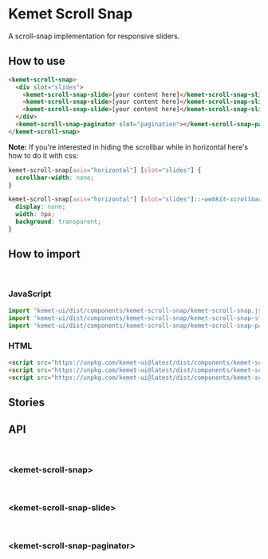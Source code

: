 

<Meta title="Components/Scroll Snap" component="kemet-scroll-snap" />


# Kemet Scroll Snap

A scroll-snap implementation for responsive sliders.

## How to use
```html
<kemet-scroll-snap>
  <div slot="slides">
    <kemet-scroll-snap-slide>[your content here]</kemet-scroll-snap-slide>
    <kemet-scroll-snap-slide>[your content here]</kemet-scroll-snap-slide>
    <kemet-scroll-snap-slide>[your content here]</kemet-scroll-snap-slide>
  </div>
  <kemet-scroll-snap-paginator slot="pagination"></kemet-scroll-snap-paginator>
</kemet-scroll-snap>
```

**Note:** If you're interested in hiding the scrollbar while in horizontal here's how to do it with css:

```css
kemet-scroll-snap[axis="horizontal"] [slot="slides"] {
  scrollbar-width: none;
}

kemet-scroll-snap[axis="horizontal"] [slot="slides"]::-webkit-scrollbar {
  display: none;
  width: 0px;
  background: transparent;
}
```

## How to import

<br />

### JavaScript
```javascript
import 'kemet-ui/dist/components/kemet-scroll-snap/kemet-scroll-snap.js';
import 'kemet-ui/dist/components/kemet-scroll-snap/kemet-scroll-snap-slide.js';
import 'kemet-ui/dist/components/kemet-scroll-snap/kemet-scroll-snap-paginator.js';
```

### HTML
```html
<script src="https://unpkg.com/kemet-ui@latest/dist/components/kemet-scroll-snap/kemet-scroll-snap.js" type="module"></script>
<script src="https://unpkg.com/kemet-ui@latest/dist/components/kemet-scroll-snap/kemet-scroll-snap-slide.js" type="module"></script>
<script src="https://unpkg.com/kemet-ui@latest/dist/components/kemet-scroll-snap/kemet-scroll-snap-paginator.js" type="module"></script>
```

## Stories

<Canvas>
  <Story name="Standard" story={stories.ScrollSnap} />
</Canvas>

<ArgsTable story="Standard" />

## API

<br />

### &lt;kemet-scroll-snap&gt;

<ArgsTable of="kemet-scroll-snap" />


<br />

### &lt;kemet-scroll-snap-slide&gt;

<ArgsTable of="kemet-scroll-snap-slide" />

<br />

### &lt;kemet-scroll-snap-paginator&gt;
<ArgsTable of="kemet-scroll-snap-paginator" />
